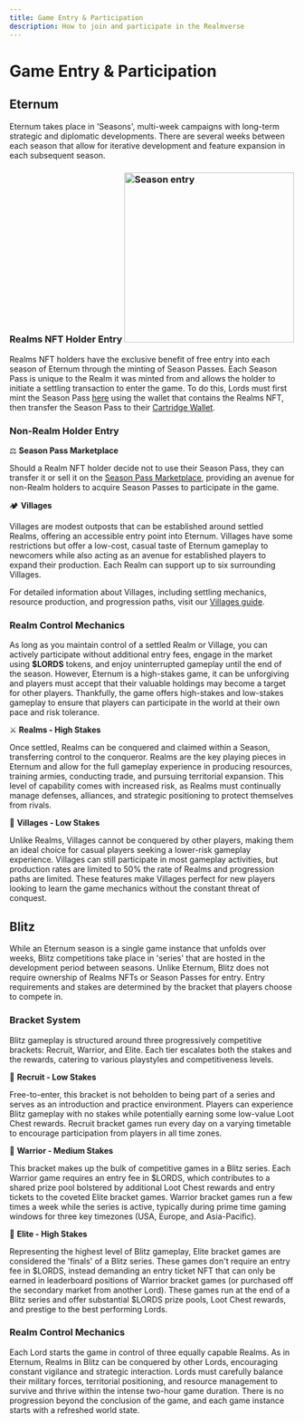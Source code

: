 ```yaml
---
title: Game Entry & Participation
description: How to join and participate in the Realmverse
---
```


# Game Entry & Participation

## Eternum

Eternum takes place in 'Seasons', multi-week campaigns with long-term strategic and diplomatic developments. There are
several weeks between each season that allow for iterative development and feature expansion in each subsequent
season.

### Realms NFT Holder Entry <img src="/images/ring_pass.png" alt="Season entry" width="300" className=" float-right" />

Realms NFT holders have the exclusive benefit of free entry into each season of Eternum through the minting of Season
Passes. Each Season Pass is unique to the Realm it was minted from and allows the holder to initiate a settling
transaction to enter the game. To do this, Lords must first mint the Season Pass
[here](https://empire.realms.world/mint) using the wallet that contains the Realms NFT, then transfer the Season Pass to
their [Cartridge Wallet](/overview/controller).

### Non-Realm Holder Entry

⚖️ **Season Pass Marketplace**

Should a Realm NFT holder decide not to use their Season Pass, they can transfer it or sell it on the
[Season Pass Marketplace](https://empire.realms.world/trade), providing an avenue for non-Realm holders to acquire
Season Passes to participate in the game.

🏕️ **Villages**

Villages are modest outposts that can be established around settled Realms, offering an accessible entry point into
Eternum. Villages have some restrictions but offer a low-cost, casual taste of Eternum gameplay to newcomers while also
acting as an avenue for established players to expand their production. Each Realm can support up to six surrounding
Villages.

For detailed information about Villages, including settling mechanics, resource production, and progression paths, visit
our [Villages guide](/eternum/realm-and-villages/villages).

### Realm Control Mechanics

As long as you maintain control of a settled Realm or Village, you can actively participate without additional entry
fees, engage in the market using **$LORDS** tokens, and enjoy uninterrupted gameplay until the end of the season.
However, Eternum is a high-stakes game, it can be unforgiving and players must accept that their valuable holdings may
become a target for other players. Thankfully, the game offers high-stakes and low-stakes gameplay to ensure that
players can participate in the world at their own pace and risk tolerance.

⚔️ **Realms - High Stakes**

Once settled, Realms can be conquered and claimed within a Season, transferring control to the conqueror. Realms are the
key playing pieces in Eternum and allow for the full gameplay experience in producing resources, training armies,
conducting trade, and pursuing territorial expansion. This level of capability comes with increased risk, as Realms must
continually manage defenses, alliances, and strategic positioning to protect themselves from rivals.

🌴 **Villages - Low Stakes**

Unlike Realms, Villages cannot be conquered by other players, making them an ideal choice for casual players seeking a
lower-risk gameplay experience. Villages can still participate in most gameplay activities, but production rates are
limited to 50% the rate of Realms and progression paths are limited. These features make Villages perfect for new
players looking to learn the game mechanics without the constant threat of conquest.

## Blitz

While an Eternum season is a single game instance that unfolds over weeks, Blitz competitions take place in 'series'
that are hosted in the development period between seasons. Unlike Eternum, Blitz does not require ownership of Realms
NFTs or Season Passes for entry. Entry requirements and stakes are determined by the bracket that players choose to
compete in.

### Bracket System

Blitz gameplay is structured around three progressively competitive brackets: Recruit, Warrior, and Elite. Each tier
escalates both the stakes and the rewards, catering to various playstyles and competitiveness levels.

🥉 **Recruit - Low Stakes**

Free-to-enter, this bracket is not beholden to being part of a series and serves as an introduction and practice
environment. Players can experience Blitz gameplay with no stakes while potentially earning some low-value Loot Chest
rewards. Recruit bracket games run every day on a varying timetable to encourage participation from players in all time
zones.

🥈 **Warrior - Medium Stakes**

This bracket makes up the bulk of competitive games in a Blitz series. Each Warrior game requires an entry fee in
$LORDS, which contributes to a shared prize pool bolstered by additional Loot Chest rewards and entry tickets to the
coveted Elite bracket games. Warrior bracket games run a few times a week while the series is active, typically during
prime time gaming windows for three key timezones (USA, Europe, and Asia-Pacific).

🥇 **Elite - High Stakes**

Representing the highest level of Blitz gameplay, Elite bracket games are considered the 'finals' of a Blitz series.
These games don't require an entry fee in $LORDS, instead demanding an entry ticket NFT that can only be earned in
leaderboard positions of Warrior bracket games (or purchased off the secondary market from another Lord). These games
run at the end of a Blitz series and offer substantial $LORDS prize pools, Loot Chest rewards, and prestige to the best
performing Lords.

### Realm Control Mechanics

Each Lord starts the game in control of three equally capable Realms. As in Eternum, Realms in Blitz can be conquered by
other Lords, encouraging constant vigilance and strategic interaction. Lords must carefully balance their military
forces, territorial positioning, and resource management to survive and thrive within the intense two-hour game
duration. There is no progression beyond the conclusion of the game, and each game instance starts with a refreshed world
state.
